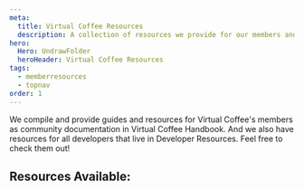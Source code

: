 ```yaml
---
meta:
  title: Virtual Coffee Resources
  description: A collection of resources we provide for our members and all developers.
hero:
  Hero: UndrawFolder
  heroHeader: Virtual Coffee Resources
tags:
  - memberresources
  - topnav
order: 1
---
```



<TextContainer background="light" showBackToTopLink={false}>

<LeadText>

We compile and provide guides and resources for Virtual Coffee's members as community documentation in <Link to="/resources/virtual-coffee-handbook">Virtual Coffee Handbook</Link>. And we also have resources for all developers that live in <Link to="/resources/developer-resources">Developer Resources</Link>. Feel free to check them out!

</LeadText>

</TextContainer>

<TextContainer showBackToTopLink={false}>

## Resources Available:

<FileIndex subDirectory="resources" depth={2} />

</TextContainer>
